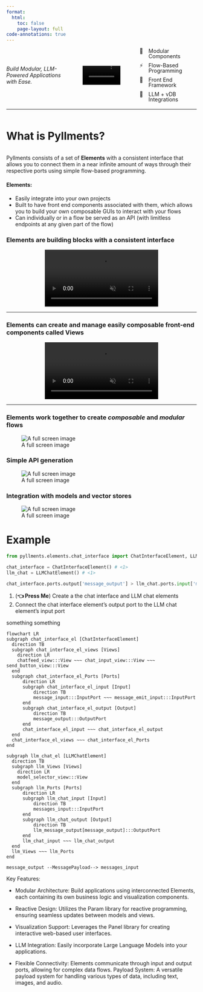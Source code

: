 ```yaml
---
format:
  html:
    toc: false
    page-layout: full
code-annotations: true
---
```



<div class="column-body" style="display: flex; justify-content: space-between; margin-bottom: 18px;">

<div style="width: 30%; display: flex; justify-content: flex-start; align-items: center;">
<i>Build Modular, LLM-Powered Applications with Ease.</i>
</div>

<div style="width: 20%; display: flex; justify-content: center; align-items: center;">
<video autoplay loop muted playsinline 
onloadstart="this.playbackRate = 4.6" 
style="display: block; max-width: 100px; margin: 0 auto;">
<source src="assets/logo/pyllments_logo_spin_300.mp4" type="video/mp4">
</video>
</div>

<div style="width: 30%; display: flex; flex-direction: column; justify-content: flex-end; align-items: flex-start; line-height: 1em;">
<div style="display: grid; grid-template-columns: 1em 1fr; gap: 0.7em;">
<div>🧩</div><div>Modular Components</div>
<div>⚡</div><div>Flow-Based Programming</div>
<div>🎨</div><div>Front End Framework</div>
<div>🔌</div><div>LLM + vDB Integrations</div>
</div>
</div>
</div>

---

::: {.columns}
# What is Pyllments?
:::

Pyllments consists of a set of **Elements** with a consistent interface that allows you to connect them in a near infinite amount of ways through their respective ports using simple flow-based programming.

#### Elements:
* Easily integrate into your own projects
* Built to have front end components associated with them, which allows you to build your own composable GUIs to interact with your flows
* Can individually or in a flow be served as an API (with limitless endpoints at any given part of the flow)

### Elements are building blocks with a consistent interface
<div class="column-page">
<video autoplay loop muted playsinline 
style="display: block; max-width: 100%; margin: 0 auto;" 
playbackRate="1" 
controls 
onmouseover="this.controls = true;" 
onmouseout="this.controls = false;">
<source src="assets/introduction/pyllments_intro_pg_vid1.mp4" type="video/mp4">
</video>
</div>

---

### Elements can create and manage easily composable front-end components called Views
<div class="column-page">
<video autoplay loop muted playsinline 
style="display: block; max-width: 100%; margin: 0 auto;" 
playbackRate="1" 
controls 
onmouseover="this.controls = true;" 
onmouseout="this.controls = false;">
<source src="assets/introduction/pyllments_intro_pg_vid2.mp4" type="video/mp4">
</video>
</div>

---
### Elements work together to create *composable* and *modular* flows

::: {.column-page}
![A full screen image](assets/introduction/wide_img.jpg)
:::

### Simple API generation

::: {.column-page}
![A full screen image](assets/introduction/wide_img.jpg)
:::

### Integration with models and vector stores

::: {.column-page}
![A full screen image](assets/introduction/wide_img.jpg)
:::

# Example
```python
from pyllments.elements.chat_interface import ChatInterfaceElement, LLMChatElement

chat_interface = ChatInterfaceElement() # <1>
llm_chat = LLMChatElement() # <1>

chat_interface.ports.output['message_output'] > llm_chat.ports.input['message_input'] # <2>
```
1. \(**👈 Press Me**\) Create a the chat interface and LLM chat elements 
2. Connect the chat interface element's output port to the LLM chat element's input port

something something

```mermaid
flowchart LR
subgraph chat_interface_el [ChatInterfaceElement]
  direction TB
  subgraph chat_interface_el_views [Views]
    direction LR
    chatfeed_view:::View ~~~ chat_input_view:::View ~~~ send_button_view:::View
  end
  subgraph chat_interface_el_Ports [Ports]
      direction LR
      subgraph chat_interface_el_input [Input]
          direction TB
          message_input:::InputPort ~~~ message_emit_input:::InputPort
      end
      subgraph chat_interface_el_output [Output]
          direction TB
          message_output:::OutputPort
      end
      chat_interface_el_input ~~~ chat_interface_el_output
  end
  chat_interface_el_views ~~~ chat_interface_el_Ports
end

subgraph llm_chat_el [LLMChatElement]
  direction TB
  subgraph llm_Views [Views]
    direction LR
    model_selector_view:::View
  end
  subgraph llm_Ports [Ports]
      direction LR
      subgraph llm_chat_input [Input]
          direction TB
          messages_input:::InputPort
      end
      subgraph llm_chat_output [Output]
          direction TB
          llm_message_output[message_output]:::OutputPort
      end
      llm_chat_input ~~~ llm_chat_output
  end
  llm_Views ~~~ llm_Ports
end

message_output --MessagePayload--> messages_input
```

Key Features:

-   Modular Architecture: Build applications using interconnected Elements, each containing its own business logic and visualization components.

-   Reactive Design: Utilizes the Param library for reactive programming, ensuring seamless updates between models and views.

-   Visualization Support: Leverages the Panel library for creating interactive web-based user interfaces.

-   LLM Integration: Easily incorporate Large Language Models into your applications.

-   Flexible Connectivity: Elements communicate through input and output ports, allowing for complex data flows. Payload System: A versatile payload system for handling various types of data, including text, images, and audio.
